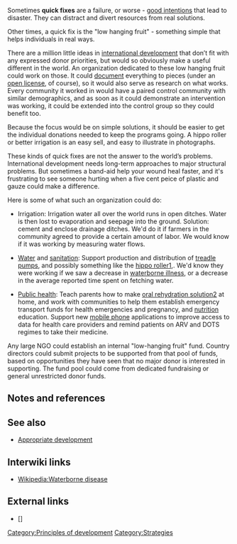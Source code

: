 Sometimes '''quick fixes''' are a failure, or worse - [[good intentions]] that lead to disaster. They can distract and divert resources from real solutions.

Other times, a quick fix is the "low hanging fruit" - something simple that helps individuals in real ways.

There are a million little ideas in [[international development]] that don’t fit with any expressed donor priorities, but would so obviously make a useful different in the world. An organization dedicated to these low hanging fruit could work on those. It could [[document]] everything to pieces (under an [[open license]], of course), so it would also serve as research on what works. Every community it worked in would have a paired control community with similar demographics, and as soon as it could demonstrate an intervention was working, it could be extended into the control group so they could benefit too.

Because the focus would be on simple solutions, it should be easier to get the individual donations needed to keep the programs going. A hippo roller or better irrigation is an easy sell, and easy to illustrate in photographs.

These kinds of quick fixes are not the answer to the world’s problems. International development needs long-term approaches to major structural problems. But sometimes a band-aid help your wound heal faster, and it's frustrating to see someone hurting when a five cent peice of plastic and gauze could make a difference.

Here is some of what such an organization could do:

* Irrigation: Irrigation water all over the world runs in open ditches. Water is then lost to evaporation and seepage into the ground. Solution: cement and enclose drainage ditches. We'd do it if farmers in the community agreed to provide a certain amount of labor. We would know if it was working by measuring water flows.

* [[Clean water|Water]] and [[sanitation]]: Support production and distribution of [[treadle pumps]], and possibly something like the [[hippo roller]][http://www.hipporoller.org/],. We'd know they were working if we saw a decrease in [[waterborne illness]], or a decrease in the average reported time spent on fetching water.

* [[Public health]]: Teach parents how to make [[oral rehydration solution]][http://alannashaikh.blogspot.com/2008/06/things-i-believe-40-oral-rehydration.html] at home, and work with communities to help them establish emergency transport funds for health emergencies and pregnancy, and [[nutrition]] education. Support new [[mobile phone]] applications to improve access to data for health care providers and remind patients on ARV and DOTS regimes to take their medicine.

Any large NGO could establish an internal "low-hanging fruit" fund. Country directors could submit projects to be supported from that pool of funds, based on opportunities they have seen that no major donor is interested in supporting. The fund pool could come from dedicated fundraising or general unrestricted donor funds.

== Notes and references ==
{{reflist}}

== See also ==

* [[Appropriate development]]

== Interwiki links ==

* [[Wikipedia:Waterborne disease]]

== External links ==
{{add links}}

* [] 

{{attrib bloodandmilk|url=http://bloodandmilk.org/?p=1284 }}


[[Category:Principles of development]]
[[Category:Strategies]]